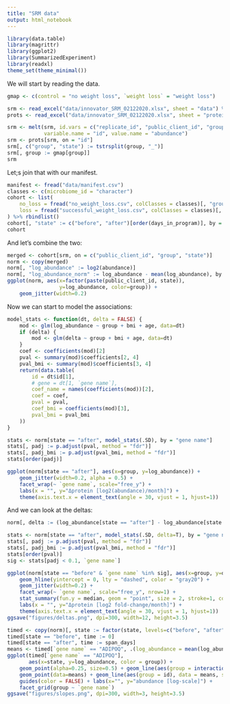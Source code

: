 ```yaml
---
title: "SRM data"
output: html_notebook
---
```


```r
library(data.table)
library(magrittr)
library(ggplot2)
library(SummarizedExperiment)
library(readxl)
theme_set(theme_minimal())
```

We will start by reading the data.

```r
gmap <- c(control = "no weight loss", `weight loss` = "weight loss")

srm <- read_excel("data/innovator_SRM_02122020.xlsx", sheet = "data") %>% setDT()
prots <- read_excel("data/innovator_SRM_02122020.xlsx", sheet = "proteins") %>% setDT()

srm <- melt(srm, id.vars = c("replicate_id", "public_client_id", "group"), 
            variable.name = "id", value.name = "abundance")
srm <- prots[srm, on = "id"]
srm[, c("group", "state") := tstrsplit(group, "_")]
srm[, group := gmap[group]]
srm
```

Let;s join that with our manifest.

```r
manifest <- fread("data/manifest.csv")
classes <- c(microbiome_id = "character")
cohort <- list(
    no_loss = fread("no_weight_loss.csv", colClasses = classes)[, "group" := "no weight loss"],
    loss = fread("successful_weight_loss.csv", colClasses = classes)[, "group" := "weight loss"]
) %>% rbindlist()
cohort[, "state" := c("before", "after")[order(days_in_program)], by = "public_client_id"]
cohort
```

And let's combine the two:

```r
merged <- cohort[srm, on = c("public_client_id", "group", "state")]
norm <- copy(merged)
norm[, "log_abundance" := log2(abundance)]
norm[, "log_abundance_norm" := log_abundance - mean(log_abundance), by = c("public_client_id", "state")]
ggplot(norm, aes(x=factor(paste(public_client_id, state)), 
                 y=log_abundance, color=group)) + 
    geom_jitter(width=0.2)
```

Now we can start to model the associations:

```r
model_stats <- function(dt, delta = FALSE) {
    mod <- glm(log_abundance ~ group + bmi + age, data=dt)
    if (delta) {
        mod <- glm(delta ~ group + bmi + age, data=dt)
    }
    coef <- coefficients(mod)[2]
    pval <- summary(mod)$coefficients[2, 4]
    pval_bmi <- summary(mod)$coefficients[3, 4]
    return(data.table(
        id = dt$id[1],
        # gene = dt[1, `gene name`],
        coef_name = names(coefficients(mod))[2],
        coef = coef,
        pval = pval,
        coef_bmi = coefficients(mod)[3],
        pval_bmi = pval_bmi
    ))
}

stats <- norm[state == "after", model_stats(.SD), by = "gene name"]
stats[, padj := p.adjust(pval, method = "fdr")]
stats[, padj_bmi := p.adjust(pval_bmi, method = "fdr")]
stats[order(padj)]

ggplot(norm[state == "after"], aes(x=group, y=log_abundance)) + 
    geom_jitter(width=0.2, alpha = 0.5) + 
    facet_wrap(~ `gene name`, scale="free_y") +
    labs(x = "", y="Δprotein [log2(abundance)/month]") +
    theme(axis.text.x = element_text(angle = 30, vjust = 1, hjust=1))
```

And we can look at the deltas:

```r
norm[, delta := (log_abundance[state == "after"] - log_abundance[state == "before"]) / span_days * 30.5, by = c("public_client_id", "id")]

stats <- norm[state == "after", model_stats(.SD, delta=T), by = "gene name"]
stats[, padj := p.adjust(pval, method = "fdr")]
stats[, padj_bmi := p.adjust(pval_bmi, method = "fdr")]
stats[order(pval)]
sig <- stats[padj < 0.1, `gene name`]

ggplot(norm[state == "before" & `gene name` %in% sig], aes(x=group, y=delta)) + 
    geom_hline(yintercept = 0, lty = "dashed", color = "gray20") +
    geom_jitter(width=0.2) + 
    facet_wrap(~ `gene name`, scale="free_y", nrow=1) +
    stat_summary(fun.y = median, geom = "point", size = 2, stroke=1, color = "blue", fill="white", shape = 23) +
    labs(x = "", y="Δprotein [log2 fold-change/month]") +
    theme(axis.text.x = element_text(angle = 30, vjust = 1, hjust=1))
ggsave("figures/deltas.png", dpi=300, width=12, height=3.5)
```

```r
timed <- copy(norm)[, state := factor(state, levels=c("before", "after"))]
timed[state == "before", time := 0]
timed[state == "after", time := span_days]
means <- timed[`gene name` == "ADIPOQ", .(log_abundance = mean(log_abundance)), by = c("state", "group", "id", "gene name")]
ggplot(timed[`gene name` == "ADIPOQ"], 
       aes(x=state, y=log_abundance, color = group)) + 
    geom_point(alpha=0.25, size=0.5) + geom_line(aes(group = interaction(public_client_id, id)), alpha=0.25) +
    geom_point(data=means) + geom_line(aes(group = id), data = means, size=1) +
    guides(color = FALSE) + labs(x="", y="abundance [log-scale]") +
    facet_grid(group ~ `gene name`)
ggsave("figures/slopes.png", dpi=300, width=3, height=3.5)
```